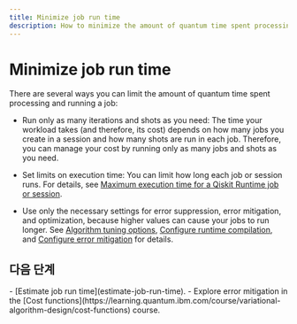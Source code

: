 ```yaml
---
title: Minimize job run time
description: How to minimize the amount of quantum time spent processing and running a job.
---
```


# Minimize job run time

There are several ways you can limit the amount of quantum time spent processing and running a job:

-   Run only as many iterations and shots as you need: The time your workload takes (and therefore, its cost) depends on how many jobs you create in a session and how many shots are run in each job. Therefore, you can manage your cost by running only as many jobs and shots as you need.

-   Set limits on execution time:  You can limit how long each job or session runs.  For details, see [Maximum execution time for a Qiskit Runtime job or session](max-execution-time).

-   Use only the necessary settings for error suppression, error mitigation, and optimization, because higher values can cause your jobs to run longer. See [Algorithm tuning options](advanced-runtime-options), [Configure runtime compilation](configure-runtime-compilation), and [Configure error mitigation](configure-error-mitigation) for details.

## 다음 단계

<Admonition type="tip" title="Recommendations">
    - [Estimate job run time](estimate-job-run-time).
    - Explore error mitigation in the  [Cost functions](https://learning.quantum.ibm.com/course/variational-algorithm-design/cost-functions) course.
</Admonition>
